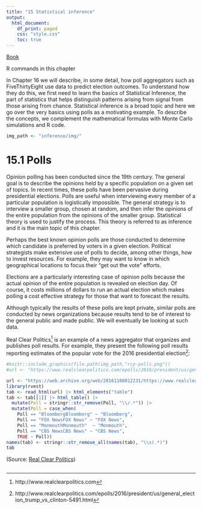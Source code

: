 ```yaml
---
title: "15 Statistical inference"
output:
  html_document:
    df_print: paged
    css: "style.css"
    toc: true
---
```


[Book](http://rafalab.dfci.harvard.edu/dsbook/r-basics.html)

R commands in this chapter

In Chapter 16 we will describe, in some detail, how poll aggregators such as FiveThirtyEight use data to predict election outcomes. To understand how they do this, we first need to learn the basics of Statistical Inference, the part of statistics that helps distinguish patterns arising from signal from those arising from chance. Statistical inference is a broad topic and here we go over the very basics using polls as a motivating example. To describe the concepts, we complement the mathematical formulas with Monte Carlo simulations and R code.

```r
img_path <- "inference/img/"
```

# 15.1 Polls

Opinion polling has been conducted since the 19th century. The general goal is to describe the opinions held by a specific population on a given set of topics. In recent times, these polls have been pervasive during presidential elections. Polls are useful when interviewing every member of a particular population is logistically impossible. The general strategy is to interview a smaller group, chosen at random, and then infer the opinions of the entire population from the opinions of the smaller group. Statistical theory is used to justify the process. <span class="purple">This theory is referred to as inference and it is the main topic of this chapter.</span>

Perhaps the best known opinion polls are those conducted to determine which candidate is preferred by voters in a given election. Political strategists make extensive use of polls to decide, among other things, how to invest resources. For example, they may want to know in which geographical locations to focus their “get out the vote” efforts.

Elections are a particularly interesting case of opinion polls because the actual opinion of the entire population is revealed on election day. Of course, it costs millions of dollars to run an actual election which makes polling a cost effective strategy for those that want to forecast the results.

Although typically the results of these polls are kept private, similar polls are conducted by news organizations because results tend to be of interest to the general public and made public. We will eventually be looking at such data.

Real Clear Politics^[http://www.realclearpolitics.com] is an example of a news aggregator that organizes and publishes poll results. For example, they present the following poll results reporting estimates of the popular vote for the 2016 presidential election^[http://www.realclearpolitics.com/epolls/2016/president/us/general_election_trump_vs_clinton-5491.html]:

```r
#knitr::include_graphics(file.path(img_path,"rcp-polls.png"))
#url <- "https://www.realclearpolitics.com/epolls/2016/president/us/general_election_trump_vs_clinton-5491.html"

url <- "https://web.archive.org/web/20161108012231/https://www.realclearpolitics.com/epolls/2016/president/us/general_election_trump_vs_clinton-5491.html"
library(rvest)
tab <- read_html(url) |> html_elements("table")
tab <- tab[[1]] |> html_table() |> 
  mutate(Poll = stringr::str_remove(Poll, "\\/.*")) |>
  mutate(Poll = case_when(
    Poll == "BloombergBloomberg" ~ "Bloomberg",
    Poll == "FOX NewsFOX News" ~ "FOX News",
    Poll == "MonmouthMonmouth"  ~ "Monmouth",  
    Poll == "CBS NewsCBS News" ~ "CBS News",
    TRUE ~ Poll))
names(tab) <- stringr::str_remove_all(names(tab), "\\s(.*)")    
tab
```
(Source: [Real Clear Politics](https://www.realclearpolitics.com/epolls/2016/president/us/general_election_trump_vs_clinton-5491.html))

```r

```







































